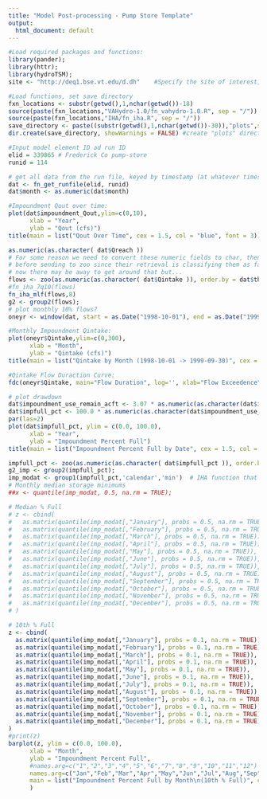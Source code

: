 ---
title: "Model Post-processing - Pump Store Template"
output:
  html_document: default
---

```{r include=FALSE}
#Load required packages and functions:
library(pander);
library(httr);
library(hydroTSM);
site <- "http://deq1.bse.vt.edu/d.dh"    #Specify the site of interest, either d.bet OR d.dh

#Load functions, set save directory
fxn_locations <- substr(getwd(),1,nchar(getwd())-18)
source(paste(fxn_locations,"VAHydro-1.0/fn_vahydro-1.0.R", sep = "/")) 
source(paste(fxn_locations,"IHA/fn_iha.R", sep = "/"))
save_directory <- paste((substr(getwd(),1,nchar(getwd())-30)),"plots",sep="")
dir.create(save_directory, showWarnings = FALSE) #create "plots" directory if doesn't exist 
```

```{r include=FALSE}
#Input model element ID ad run ID
elid = 339865 # Frederick Co pump-store
runid = 114

# get all data from the run file, keyed by timestamp (at whatever timestep model is run)
dat <- fn_get_runfile(elid, runid)
dat$month <- as.numeric(dat$month)
```

```{r, echo=FALSE,fig.width=8, fig.show='hold'}
#Impoundment Qout over time:
plot(dat$impoundment_Qout,ylim=c(0,10),
      xlab = "Year",
      ylab = "Qout (cfs)")
title(main = list("Qout Over Time", cex = 1.5, col = "blue", font = 3))
```

```{r include=FALSE}
as.numeric(as.character( dat$Qreach ))
# For some reason we need to convert these numeric fields to char, then to number
# before sending to zoo since their retrieval is classifying them as factors instead of nums
# now there may be away to get around that but...
flows <- zoo(as.numeric(as.character( dat$Qintake )), order.by = dat$thisdate);
#fn_iha_7q10(flows)
fn_iha_mlf(flows,8)
g2 <- group2(flows);
# plot monthly 10% flows?
oneyr <- window(dat, start = as.Date("1998-10-01"), end = as.Date("1999-09-30"))
```

```{r echo=FALSE,fig.width=8, fig.show='hold'}
#Monthly Impoundment Qintake:
plot(oneyr$Qintake,ylim=c(0,300),
      xlab = "Month",
      ylab = "Qintake (cfs)")
title(main = list("Qintake by Month (1998-10-01 -> 1999-09-30)", cex = 1.5, col = "blue", font = 3))
```

```{r echo=FALSE,fig.width=8}
#Qintake Flow Duraction Curve:
fdc(oneyr$Qintake, main="Flow Duration", log='', xlab="Flow Exceedence", ylab="Q cfs")
```

```{r echo=FALSE,fig.width=8}
# plot drawdown
dat$impoundment_use_remain_acft <- 3.07 * as.numeric(as.character(dat$impoundment_use_remain_mg));
dat$impfull_pct <- 100.0 * as.numeric(as.character(dat$impoundment_use_remain_acft)) / as.numeric(as.character(dat$impoundment_max_usable))
par(las=2)
plot(dat$impfull_pct, ylim = c(0.0, 100.0),
      xlab = "Year",
      ylab = "Impoundment Percent Full")
title(main = list("Impoundment Percent Full by Date", cex = 1.5, col = "blue", font = 3))
```

```{r echo=FALSE,fig.width=8}
impfull_pct <- zoo(as.numeric(as.character( dat$impfull_pct )), order.by = dat$thisdate);
g2_imp <- group2(impfull_pct);
imp_modat <- group1(impfull_pct,'calendar','min')  # IHA function that calculates minimum monthly statistics for our data by water year	 
# Monthly median storage minimums
##x <- quantile(imp_modat, 0.5, na.rm = TRUE);

# Median % Full
# z <- cbind(
#   as.matrix(quantile(imp_modat[,"January"], probs = 0.5, na.rm = TRUE)), 
#   as.matrix(quantile(imp_modat[,"February"], probs = 0.5, na.rm = TRUE)), 
#   as.matrix(quantile(imp_modat[,"March"], probs = 0.5, na.rm = TRUE)), 
#   as.matrix(quantile(imp_modat[,"April"], probs = 0.5, na.rm = TRUE)), 
#   as.matrix(quantile(imp_modat[,"May"], probs = 0.5, na.rm = TRUE)), 
#   as.matrix(quantile(imp_modat[,"June"], probs = 0.5, na.rm = TRUE)), 
#   as.matrix(quantile(imp_modat[,"July"], probs = 0.5, na.rm = TRUE)), 
#   as.matrix(quantile(imp_modat[,"August"], probs = 0.5, na.rm = TRUE)), 
#   as.matrix(quantile(imp_modat[,"September"], probs = 0.5, na.rm = TRUE)), 
#   as.matrix(quantile(imp_modat[,"October"], probs = 0.5, na.rm = TRUE)), 
#   as.matrix(quantile(imp_modat[,"November"], probs = 0.5, na.rm = TRUE)), 
#   as.matrix(quantile(imp_modat[,"December"], probs = 0.5, na.rm = TRUE)) 
# )

# 10th % Full
z <- cbind(
  as.matrix(quantile(imp_modat[,"January"], probs = 0.1, na.rm = TRUE)), 
  as.matrix(quantile(imp_modat[,"February"], probs = 0.1, na.rm = TRUE)), 
  as.matrix(quantile(imp_modat[,"March"], probs = 0.1, na.rm = TRUE)), 
  as.matrix(quantile(imp_modat[,"April"], probs = 0.1, na.rm = TRUE)), 
  as.matrix(quantile(imp_modat[,"May"], probs = 0.1, na.rm = TRUE)), 
  as.matrix(quantile(imp_modat[,"June"], probs = 0.1, na.rm = TRUE)), 
  as.matrix(quantile(imp_modat[,"July"], probs = 0.1, na.rm = TRUE)), 
  as.matrix(quantile(imp_modat[,"August"], probs = 0.1, na.rm = TRUE)), 
  as.matrix(quantile(imp_modat[,"September"], probs = 0.1, na.rm = TRUE)), 
  as.matrix(quantile(imp_modat[,"October"], probs = 0.1, na.rm = TRUE)), 
  as.matrix(quantile(imp_modat[,"November"], probs = 0.1, na.rm = TRUE)), 
  as.matrix(quantile(imp_modat[,"December"], probs = 0.1, na.rm = TRUE)) 
)
#print(z)
barplot(z, ylim = c(0.0, 100.0),
      xlab = "Month",
      ylab = "Impoundment Percent Full",
      #names.arg=c("1","2","3","4","5","6","7","8","9","10","11","12")
      names.arg=c("Jan","Feb","Mar","Apr","May","Jun","Jul","Aug","Sep","Oct","Nov","Dec"),
      main = list("Impoundment Percent Full by Month\n(10th % Full)", cex = 1.5, col = "blue", font = 3)
      )
```

